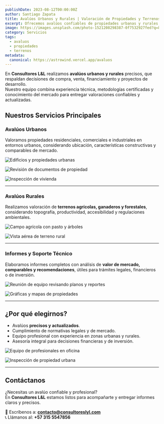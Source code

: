 ```yaml
---
publishDate: 2023-08-12T00:00:00Z
author: Santiago Zapata
title: Avalúos Urbanos y Rurales | Valoración de Propiedades y Terrenos
excerpt: Ofrecemos avalúos confiables de propiedades urbanas y rurales, asegurando precisión, cumplimiento normativo y soporte profesional para decisiones financieras y legales.
image: https://images.unsplash.com/photo-1521208298387-0f7532927fed?q=80&w=1974&auto=format&fit=crop&ixlib=rb-4.1.0&ixid=M3wxMjA3fDB8MHxwaG90by1wYWdlfHx8fGVufDB8fHx8fA%3D%3D
category: Servicios
tags:
  - avaluos
  - propiedades
  - terrenos
metadata:
  canonical: https://astrowind.vercel.app/avaluos
---
```


En **Consultores L&L** realizamos **avalúos urbanos y rurales** precisos, que respaldan decisiones de compra, venta, financiamiento y proyectos de desarrollo.  
Nuestro equipo combina experiencia técnica, metodologías certificadas y conocimiento del mercado para entregar valoraciones confiables y actualizadas.

## Nuestros Servicios Principales

###  Avalúos Urbanos
Valoramos propiedades residenciales, comerciales e industriales en entornos urbanos, considerando ubicación, características constructivas y comparables de mercado.

![Edificios y propiedades urbanas](
https://images.unsplash.com/photo-1600585154340-be6161a56a0c?ixlib=rb-4.0.3&auto=format&fit=crop&w=2070&q=80)

![Revisión de documentos de propiedad](
https://images.unsplash.com/photo-1599423300746-b62533397364?ixlib=rb-4.0.3&auto=format&fit=crop&w=2070&q=80)

![Inspección de vivienda](
https://images.unsplash.com/photo-1631557776808-91908aba7ca0?q=80&w=1932&auto=format&fit=crop&ixlib=rb-4.1.0&ixid=M3wxMjA3fDB8MHxwaG90by1wYWdlfHx8fGVufDB8fHx8fA%3D%3D)

---

###  Avalúos Rurales
Realizamos valoración de **terrenos agrícolas, ganaderos y forestales**, considerando topografía, productividad, accesibilidad y regulaciones ambientales.

![Campo agrícola con pasto y árboles](
https://images.unsplash.com/photo-1501004318641-b39e6451bec6?ixlib=rb-4.0.3&auto=format&fit=crop&w=2070&q=80)



![Vista aérea de terreno rural](
https://images.unsplash.com/photo-1658996685197-f1380e909459?q=80&w=2074&auto=format&fit=crop&ixlib=rb-4.1.0&ixid=M3wxMjA3fDB8MHxwaG90by1wYWdlfHx8fGVufDB8fHx8fA%3D%3D)

---

###  Informes y Soporte Técnico
Elaboramos informes completos con análisis de **valor de mercado, comparables y recomendaciones**, útiles para trámites legales, financieros o de inversión.

![Reunión de equipo revisando planos y reportes](
https://images.unsplash.com/photo-1632910121591-29e2484c0259?q=80&w=1931&auto=format&fit=crop&ixlib=rb-4.1.0&ixid=M3wxMjA3fDB8MHxwaG90by1wYWdlfHx8fGVufDB8fHx8fA%3D%3D)

![Gráficas y mapas de propiedades](
https://images.unsplash.com/photo-1522252234503-e356532cafd5?q=80&w=1925&auto=format&fit=crop&ixlib=rb-4.1.0&ixid=M3wxMjA3fDB8MHxwaG90by1wYWdlfHx8fGVufDB8fHx8fA%3D%3D)

---

## ¿Por qué elegirnos?

- Avalúos **precisos y actualizados**.  
- Cumplimiento de normativas legales y de mercado.  
- Equipo profesional con experiencia en zonas urbanas y rurales.  
- Asesoría integral para decisiones financieras y de inversión.

![Equipo de profesionales en oficina](
https://images.unsplash.com/photo-1531497865144-0464ef8fb9a9?q=80&w=1974&auto=format&fit=crop&ixlib=rb-4.1.0&ixid=M3wxMjA3fDB8MHxwaG90by1wYWdlfHx8fGVufDB8fHx8fA%3D%3D0)

![Inspección de propiedad urbana](
https://images.unsplash.com/photo-1531482615713-2afd69097998?q=80&w=2070&auto=format&fit=crop&ixlib=rb-4.1.0&ixid=M3wxMjA3fDB8MHxwaG90by1wYWdlfHx8fGVufDB8fHx8fA%3D%3D0)

---

## Contáctanos

¿Necesitas un avalúo confiable y profesional?  
En **Consultores L&L** estamos listos para acompañarte y entregar informes claros y precisos.

📩 Escríbenos a: **contacto@consultoreslyl.com**  
📞 Llámanos al: **+57 315 5547856**
